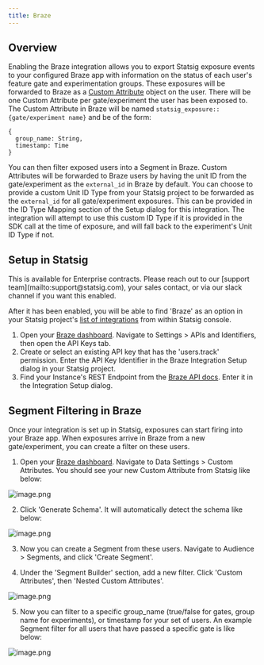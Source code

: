 ```yaml
---
title: Braze
---
```


## Overview

Enabling the Braze integration allows you to export Statsig exposure events to your configured Braze app with information on the status of each user's feature gate and experimentation groups. These exposures will be forwarded to Braze as a [Custom Attribute](https://www.braze.com/docs/user_guide/data/custom_data/custom_attributes) object on the user. There will be one Custom Attribute per gate/experiment the user has been exposed to. The Custom Attribute in Braze will be named `statsig_exposure::{gate/experiment name}` and be of the form:

```
{
  group_name: String,
  timestamp: Time
}
```

You can then filter exposed users into a Segment in Braze. Custom Attributes will be forwarded to Braze users by having the unit ID from the gate/experiment as the `external_id` in Braze by default. You can choose to provide a custom Unit ID Type from your Statsig project to be forwarded as the `external_id` for all gate/experiment exposures. This can be provided in the ID Type Mapping section of the Setup dialog for this integration. The integration will attempt to use this custom ID Type if it is provided in the SDK call at the time of exposure, and will fall back to the experiment's Unit ID Type if not.

## Setup in Statsig

<Info>
This is available for Enterprise contracts. Please reach out to our [support team](mailto:support@statsig.com), your sales contact, or via our slack channel if you want this enabled.
</Info>

After it has been enabled, you will be able to find 'Braze' as an option in your Statsig project's [list of integrations](https://console.statsig.com/integrations) from within Statsig console.

1. Open your [Braze dashboard](https://dashboard.braze.com/). Navigate to Settings > APIs and Identifiers, then open the API Keys tab.
2. Create or select an existing API key that has the 'users.track' permission. Enter the API Key Identifier in the Braze Integration Setup dialog in your Statsig project.
3. Find your Instance's REST Endpoint from the [Braze API docs](https://www.braze.com/docs/api/basics/#api-definitions/). Enter it in the Integration Setup dialog.

## Segment Filtering in Braze

Once your integration is set up in Statsig, exposures can start firing into your Braze app. When exposures arrive in Braze from a new gate/experiment, you can create a filter on these users.

1. Open your [Braze dashboard](https://dashboard.braze.com/). Navigate to Data Settings > Custom Attributes. You should see your new Custom Attribute from Statsig like below:

<Frame>
  <img src="https://graphite-user-uploaded-assets-prod.s3.amazonaws.com/qQgXOng6fMO38nDCoRsE/9b09c6b2-b230-499a-a303-29bfe254c6bd.png" alt="image.png" />
</Frame>

2. Click 'Generate Schema'. It will automatically detect the schema like below:

<Frame>
  <img src="https://graphite-user-uploaded-assets-prod.s3.amazonaws.com/qQgXOng6fMO38nDCoRsE/f6545fc7-e328-44af-8f32-700d442c7869.png" alt="image.png" />
</Frame>

3. Now you can create a Segment from these users. Navigate to Audience > Segments, and click 'Create Segment'.

4. Under the 'Segment Builder' section, add a new filter. Click 'Custom Attributes', then 'Nested Custom Attributes'.

<Frame>
  <img src="https://graphite-user-uploaded-assets-prod.s3.amazonaws.com/qQgXOng6fMO38nDCoRsE/d0257d44-793c-4ceb-b81e-4a0d58019ff0.png" alt="image.png" />
</Frame>

5. Now you can filter to a specific group_name (true/false for gates, group name for experiments), or timestamp for your set of users. An example Segment filter for all users that have passed a specific gate is like below:

<Frame>
  <img src="https://graphite-user-uploaded-assets-prod.s3.amazonaws.com/qQgXOng6fMO38nDCoRsE/20d71870-98bf-47b0-aa8d-e0aed4d7a2df.png" alt="image.png" />
</Frame>
